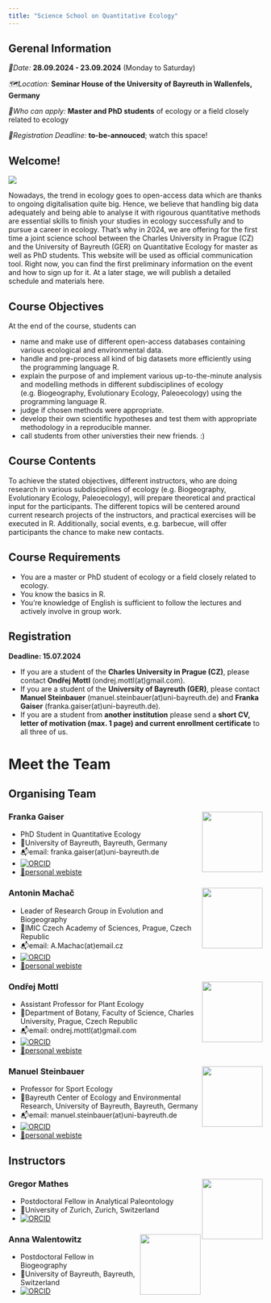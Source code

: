 ```yaml
---
title: "Science School on Quantitative Ecology"
---
```


:::{.callout-warning}
## Gerenal Information

*📅Date:* **28.09.2024 - 23.09.2024** (Monday to Saturday)

*🗺️Location:* **Seminar House of the University of Bayreuth in Wallenfels, Germany**

*👥Who can apply:* **Master and PhD students** of ecology or a field closely related to ecology

*📝Registration Deadline:* **to-be-annouced**; watch this space!

:::

## Welcome!

:::: {layout="[ 35, 65 ]"}
::: {#first-column}

![](photos/AI_BiodivAnthropocene.jpg)
:::

::: {#second-column}

Nowadays, the trend in ecology goes to open-access data which are thanks to ongoing digitalisation quite big. Hence, we believe that handling big data adequately and being able to analyse it with rigourous quantitative methods are essential skills to finish your studies in ecology successfully and to pursue a career in ecology. That's why in 2024, we are offering for the first time a joint science school between the Charles University in Prague (CZ) and the University of Bayreuth (GER) on Quantitative Ecology for master as well as PhD students. This website will be used as official communication tool. Right now, you can find the first preliminary information on the event and how to sign up for it. At a later stage, we will publish a detailed schedule and materials here.

:::
::::


::: {.callout-tip}
## Course Objectives

At the end of the course, students can

-   name and make use of different open-access databases containing various ecological and environmental data.
-   handle and pre-process all kind of big datasets more efficiently using the programming language R.
-   explain the purpose of and implement various up-to-the-minute analysis and modelling methods in different subdisciplines of ecology (e.g. Biogeography, Evolutionary Ecology, Paleoecology) using the programming language R.
-   judge if chosen methods were appropriate.
-   develop their own scientific hypotheses and test them with appropriate methodology in a reproducible manner.
-   call students from other universties their new friends. :) 
:::

::: {.callout-note collapse="true"}

## Course Contents

To achieve the stated objectives, different instructors, who are doing research in various subdisciplines of ecology (e.g. Biogeography, Evolutionary Ecology, Paleoecology), will prepare theoretical and practical input for the participants. The different topics will be centered around current research projects of the instructors, and practical exercises will be executed in R. Additionally, social events, e.g. barbecue, will offer participants the chance to make new contacts.

:::

:::{.callout-warning}
## Course Requirements

-   You are a master or PhD student of ecology or a field closely related to ecology.
-   You know the basics in R.
-   You're knowledge of English is sufficient to follow the lectures and actively involve in group work.

:::

:::{.callout-important}
## Registration
**Deadline: 15.07.2024**

- If you are a student of the **Charles University in Prague (CZ)**, please contact **Ondřej Mottl** (ondrej.mottl(at)gmail.com).
- If you are a student of the **University of Bayreuth (GER)**, please contact **Manuel Steinbauer** (manuel.steinbauer(at)uni-bayreuth.de) and **Franka Gaiser** (franka.gaiser(at)uni-bayreuth.de). \
- If you are a student from **another institution** please send a **short CV, letter of motivation (max. 1 page) and current enrollment certificate** to all three of us.

:::

# Meet the Team

## Organising Team

### Franka Gaiser <img src="/photos/franka.jpg" align="right" width="120" />

* PhD Student in Quantitative Ecology
* 🏦University of Bayreuth, Bayreuth, Germany
* 📬email: franka.gaiser(at)uni-bayreuth.de
* [![ORCID](https://img.shields.io/badge/orcid-0000--0003--2600--6603-brightgreen.svg)](https://orcid.org/0009-0003-2600-6603)
* [🔗personal webiste](https://www.spowi5.uni-bayreuth.de/en/team/Gaiser/index.php)

### Antonin Machač <img src="/photos/antonin-machac_orig.jpg" align="right" width="120" />

* Leader of Research Group in Evolution and Biogeography
* 🏦IMIC Czech Academy of Sciences, Prague, Czech Republic
* 📬email: A.Machac(at)email.cz
* [![ORCID](https://img.shields.io/badge/orcid-0000--0001--6754--5038-brightgreen.svg)](https://orcid.org/0000-0001-6754-5038)
* [🔗personal webiste](https://machac.weebly.com/)

### Ondřej Mottl <img src="/photos/Ondra.jpg" align="right" width="120" />

* Assistant Professor for Plant Ecology
* 🏦Department of Botany, Faculty of Science, Charles University, Prague, Czech Republic
* 📬email:  ondrej.mottl(at)gmail.com
* [![ORCID](https://img.shields.io/badge/orcid-0000--0002--9796--5081-brightgreen.svg)](https://orcid.org/0000-0002-9796-5081)
* [🔗personal webiste](https://ondrejmottl.github.io/)

### Manuel Steinbauer <img src="/photos/manuel.jpg" align="right" width="120" />

* Professor for Sport Ecology
* 🏦Bayreuth Center of Ecology and Environmental Research, University of Bayreuth, Bayreuth, Germany
* 📬email: manuel.steinbauer(at)uni-bayreuth.de
* [![ORCID](https://img.shields.io/badge/orcid-0000--0002--7142--9272-brightgreen.svg)](https://orcid.org/0000-0002-7142-9272)
* [🔗personal webiste](https://www.spowi5.uni-bayreuth.de/en/team/steinbauer/index.php)

## Instructors

### Gregor Mathes <img src="/photos/gregor.jpg" align="right" width="120" />

* Postdoctoral Fellow in Analytical Paleontology
* 🏦University of Zurich, Zurich, Switzerland
* [![ORCID](https://img.shields.io/badge/orcid-0000--0002--2788--1173-brightgreen.svg)](https://orcid.org/0000-0002-2788-1173)

### Anna Walentowitz <img src="/photos/Anna.jpg" align="right" width="120" />

* Postdoctoral Fellow in Biogeography
* 🏦University of Bayreuth, Bayreuth, Switzerland
* [![ORCID](https://img.shields.io/badge/orcid-0000--0001--9720--9078-brightgreen.svg)](https://orcid.org/0000-0001-9720-9078)